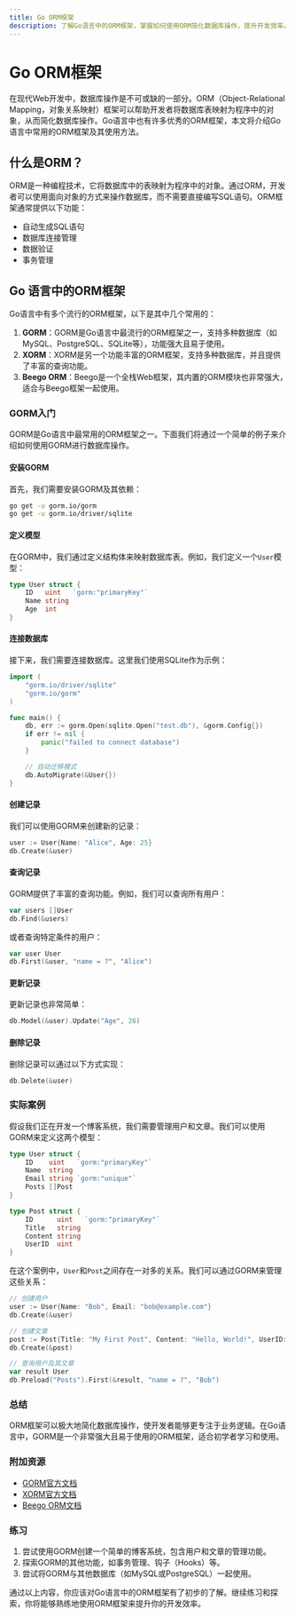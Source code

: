 ```yaml
---
title: Go ORM框架
description: 了解Go语言中的ORM框架，掌握如何使用ORM简化数据库操作，提升开发效率。
---
```


# Go ORM框架

在现代Web开发中，数据库操作是不可或缺的一部分。ORM（Object-Relational Mapping，对象关系映射）框架可以帮助开发者将数据库表映射为程序中的对象，从而简化数据库操作。Go语言中也有许多优秀的ORM框架，本文将介绍Go语言中常用的ORM框架及其使用方法。

## 什么是ORM？

ORM是一种编程技术，它将数据库中的表映射为程序中的对象。通过ORM，开发者可以使用面向对象的方式来操作数据库，而不需要直接编写SQL语句。ORM框架通常提供以下功能：

- 自动生成SQL语句
- 数据库连接管理
- 数据验证
- 事务管理

## Go 语言中的ORM框架

Go语言中有多个流行的ORM框架，以下是其中几个常用的：

1. **GORM**：GORM是Go语言中最流行的ORM框架之一，支持多种数据库（如MySQL、PostgreSQL、SQLite等），功能强大且易于使用。
2. **XORM**：XORM是另一个功能丰富的ORM框架，支持多种数据库，并且提供了丰富的查询功能。
3. **Beego ORM**：Beego是一个全栈Web框架，其内置的ORM模块也非常强大，适合与Beego框架一起使用。

### GORM入门

GORM是Go语言中最常用的ORM框架之一。下面我们将通过一个简单的例子来介绍如何使用GORM进行数据库操作。

#### 安装GORM

首先，我们需要安装GORM及其依赖：

```bash
go get -u gorm.io/gorm
go get -u gorm.io/driver/sqlite
```

#### 定义模型

在GORM中，我们通过定义结构体来映射数据库表。例如，我们定义一个`User`模型：

```go
type User struct {
    ID   uint   `gorm:"primaryKey"`
    Name string
    Age  int
}
```

#### 连接数据库

接下来，我们需要连接数据库。这里我们使用SQLite作为示例：

```go
import (
    "gorm.io/driver/sqlite"
    "gorm.io/gorm"
)

func main() {
    db, err := gorm.Open(sqlite.Open("test.db"), &gorm.Config{})
    if err != nil {
        panic("failed to connect database")
    }

    // 自动迁移模式
    db.AutoMigrate(&User{})
}
```

#### 创建记录

我们可以使用GORM来创建新的记录：

```go
user := User{Name: "Alice", Age: 25}
db.Create(&user)
```

#### 查询记录

GORM提供了丰富的查询功能。例如，我们可以查询所有用户：

```go
var users []User
db.Find(&users)
```

或者查询特定条件的用户：

```go
var user User
db.First(&user, "name = ?", "Alice")
```

#### 更新记录

更新记录也非常简单：

```go
db.Model(&user).Update("Age", 26)
```

#### 删除记录

删除记录可以通过以下方式实现：

```go
db.Delete(&user)
```

### 实际案例

假设我们正在开发一个博客系统，我们需要管理用户和文章。我们可以使用GORM来定义这两个模型：

```go
type User struct {
    ID    uint   `gorm:"primaryKey"`
    Name  string
    Email string `gorm:"unique"`
    Posts []Post
}

type Post struct {
    ID      uint   `gorm:"primaryKey"`
    Title   string
    Content string
    UserID  uint
}
```

在这个案例中，`User`和`Post`之间存在一对多的关系。我们可以通过GORM来管理这些关系：

```go
// 创建用户
user := User{Name: "Bob", Email: "bob@example.com"}
db.Create(&user)

// 创建文章
post := Post{Title: "My First Post", Content: "Hello, World!", UserID: user.ID}
db.Create(&post)

// 查询用户及其文章
var result User
db.Preload("Posts").First(&result, "name = ?", "Bob")
```

### 总结

ORM框架可以极大地简化数据库操作，使开发者能够更专注于业务逻辑。在Go语言中，GORM是一个非常强大且易于使用的ORM框架，适合初学者学习和使用。

### 附加资源

- [GORM官方文档](https://gorm.io/docs/)
- [XORM官方文档](https://xorm.io/)
- [Beego ORM文档](https://beego.me/docs/mvc/model/overview.md)

### 练习

1. 尝试使用GORM创建一个简单的博客系统，包含用户和文章的管理功能。
2. 探索GORM的其他功能，如事务管理、钩子（Hooks）等。
3. 尝试将GORM与其他数据库（如MySQL或PostgreSQL）一起使用。

通过以上内容，你应该对Go语言中的ORM框架有了初步的了解。继续练习和探索，你将能够熟练地使用ORM框架来提升你的开发效率。